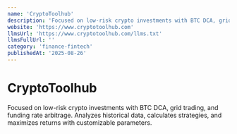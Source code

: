 ```yaml
---
name: 'CryptoToolhub'
description: 'Focused on low-risk crypto investments with BTC DCA, grid trading, and funding rate arbitrage. Analyzes historical data, calculates strategies, and maximizes returns with customizable parameters.'
website: 'https://www.cryptotoolhub.com'
llmsUrl: 'https://www.cryptotoolhub.com/llms.txt'
llmsFullUrl: ''
category: 'finance-fintech'
publishedAt: '2025-08-26'
---
```


# CryptoToolhub

Focused on low-risk crypto investments with BTC DCA, grid trading, and funding rate arbitrage. Analyzes historical data, calculates strategies, and maximizes returns with customizable parameters.
